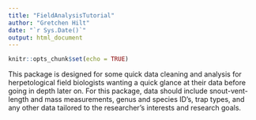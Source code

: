 ```yaml
---
title: "FieldAnalysisTutorial"
author: "Gretchen Hilt"
date: "`r Sys.Date()`"
output: html_document
---
```


```r
knitr::opts_chunk$set(echo = TRUE)
```


This package is designed for some quick data cleaning and analysis for herpetological field biologists wanting a quick glance at their data before going in depth later on. For this package, data should include snout-vent-length and mass measurements, genus and species ID's, trap types, and any other data tailored to the researcher's interests and research goals. 